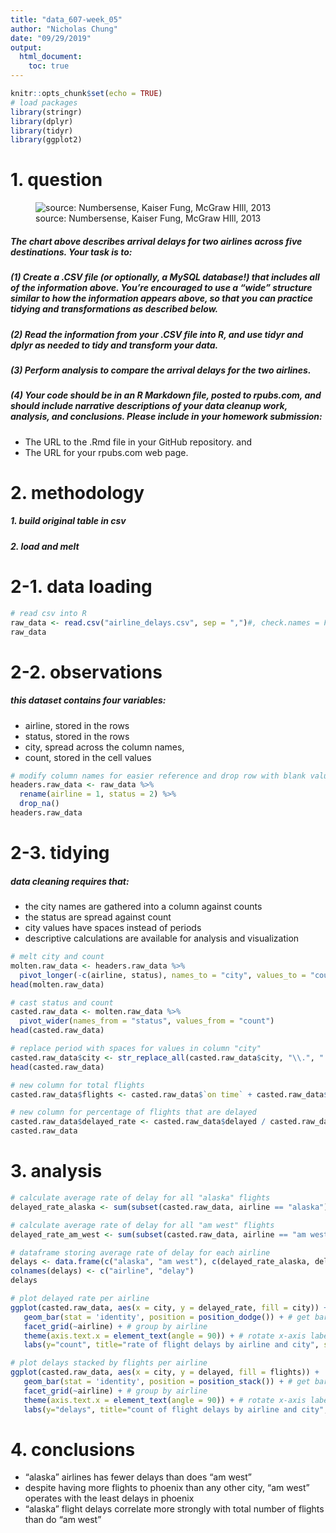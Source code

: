 ```yaml
---
title: "data_607-week_05"
author: "Nicholas Chung"
date: "09/29/2019"
output: 
  html_document:
    toc: true
---
```


```r
knitr::opts_chunk$set(echo = TRUE)
# load packages
library(stringr)
library(dplyr)
library(tidyr)
library(ggplot2)
```

# 1. question 
![source: Numbersense, Kaiser Fung, McGraw HIll, 2013](week05.png)

##### The chart above describes arrival delays for two airlines across five destinations. Your task is to:
##### (1) Create a .CSV file (or optionally, a MySQL database!) that includes all of the information above. You’re encouraged to use a “wide” structure similar to how the information appears above, so that you can practice tidying and transformations as described below.
##### (2) Read the information from your .CSV file into R, and use tidyr and dplyr as needed to tidy and transform your data.
##### (3) Perform analysis to compare the arrival delays for the two airlines.
##### (4) Your code should be in an R Markdown file, posted to rpubs.com, and should include narrative descriptions of your data cleanup work, analysis, and conclusions. Please include in your homework submission:
* The URL to the .Rmd file in your GitHub repository. and
* The URL for your rpubs.com web page.

# 2. methodology
##### 1. build original table in csv
##### 2. load and melt

# 2-1. data loading
```r
# read csv into R
raw_data <- read.csv("airline_delays.csv", sep = ",")#, check.names = FALSE)
raw_data
```

# 2-2. observations
##### this dataset contains four variables:
* airline, stored in the rows
* status, stored in the rows
* city, spread across the column names,
* count, stored in the cell values

```r
# modify column names for easier reference and drop row with blank values 
headers.raw_data <- raw_data %>% 
  rename(airline = 1, status = 2) %>%
  drop_na()
headers.raw_data
```

# 2-3. tidying
##### data cleaning requires that:
* the city names are gathered into a column against counts
* the status are spread against count
* city values have spaces instead of periods
* descriptive calculations are available for analysis and visualization

```r
# melt city and count
molten.raw_data <- headers.raw_data %>% 
  pivot_longer(-c(airline, status), names_to = "city", values_to = "count")
head(molten.raw_data)
```

```r
# cast status and count
casted.raw_data <- molten.raw_data %>%
  pivot_wider(names_from = "status", values_from = "count")
head(casted.raw_data)
```

```r
# replace period with spaces for values in column "city"
casted.raw_data$city <- str_replace_all(casted.raw_data$city, "\\.", " ")
head(casted.raw_data)
```

```r
# new column for total flights
casted.raw_data$flights <- casted.raw_data$`on time` + casted.raw_data$delayed

# new column for percentage of flights that are delayed
casted.raw_data$delayed_rate <- casted.raw_data$delayed / casted.raw_data$flights
casted.raw_data
```

# 3. analysis
```r
# calculate average rate of delay for all "alaska" flights
delayed_rate_alaska <- sum(subset(casted.raw_data, airline == "alaska")$delayed_rate) / sum(casted.raw_data$airline == "alaska") 

# calculate average rate of delay for all "am west" flights
delayed_rate_am_west <- sum(subset(casted.raw_data, airline == "am west")$delayed_rate) / sum(casted.raw_data$airline == "alaska") 

# dataframe storing average rate of delay for each airline
delays <- data.frame(c("alaska", "am west"), c(delayed_rate_alaska, delayed_rate_am_west))
colnames(delays) <- c("airline", "delay")
delays
```

```r
# plot delayed rate per airline
ggplot(casted.raw_data, aes(x = city, y = delayed_rate, fill = city)) +
   geom_bar(stat = 'identity', position = position_dodge()) + # get bar graph of count
   facet_grid(~airline) + # group by airline
   theme(axis.text.x = element_text(angle = 90)) + # rotate x-axis labels
   labs(y="count", title="rate of flight delays by airline and city", subtitle="alaska vs. am west") # labels
```

```r
# plot delays stacked by flights per airline
ggplot(casted.raw_data, aes(x = city, y = delayed, fill = flights)) +
   geom_bar(stat = 'identity', position = position_stack()) + # get bar graph of count
   facet_grid(~airline) + # group by airline
   theme(axis.text.x = element_text(angle = 90)) + # rotate x-axis labels
   labs(y="delays", title="count of flight delays by airline and city", subtitle="alaska vs. am west") # labels
```

# 4. conclusions
* "alaska" airlines has fewer delays than does "am west"
* despite having more flights to phoenix than any other city, "am west" operates with the least delays in phoenix
* "alaska" flight delays correlate more strongly with total number of flights than do "am west"